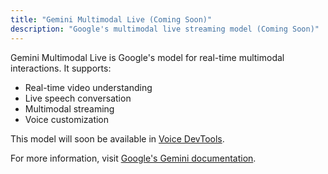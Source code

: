 ```yaml
---
title: "Gemini Multimodal Live (Coming Soon)"
description: "Google's multimodal live streaming model (Coming Soon)"
---
```


Gemini Multimodal Live is Google's model for real-time multimodal interactions. It supports:

- Real-time video understanding
- Live speech conversation
- Multimodal streaming
- Voice customization

This model will soon be available in [Voice DevTools](/get-started/voice-devtools).

For more information, visit [Google's Gemini documentation](https://ai.google.dev/gemini-api/docs/multimodal-live). 